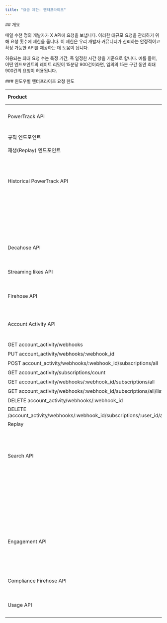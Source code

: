 ```yaml
---
title: "요금 제한: 엔터프라이즈"
---
```


<div id="overview">
  ## 개요
</div>

매일 수천 명의 개발자가 X API에 요청을 보냅니다. 이러한 대규모 요청을 관리하기 위해 요청 횟수에 제한을 둡니다. 이 제한은 우리 개발자 커뮤니티가 신뢰하는 안정적이고 확장 가능한 API를 제공하는 데 도움이 됩니다.

허용되는 최대 요청 수는 특정 기간, 즉 일정한 시간 창을 기준으로 합니다. 예를 들어, 어떤 엔드포인트의 레이트 리밋이 15분당 900건이라면, 임의의 15분 구간 동안 최대 900건의 요청이 허용됩니다. 

<div id="enterprise-rate-limits-per-window">
  ### 윈도우별 엔터프라이즈 요청 한도
</div>

| Product | Endpoint | Rate limit |
| :--- | :--- | :--- |
| PowerTrack API | 스트리밍 엔드포인트 | 분당 60회 요청 |
| 규칙 엔드포인트 | 모든 /rules 엔드포인트 합산 기준 분당 60회 요청 |
| 재생(Replay) 엔드포인트 | 5분당 5회 요청 |
| Historical PowerTrack API |     | (UTC) 기준 일일 60건 작업 생성 가능 |
|     | 시간당 30건 작업 생성 가능 |
|     | 동시 추정 작업 2건 |
|     | 동시 실행 작업 2건 |
| Decahose API |     | 분당 10회 요청 |
| Streaming likes API |     | 분당 10회 요청 |
| Firehose API |     | 분당 10회 요청 |
| Account Activity API | POST account_activity/webhooks | 15분당 15회 요청 |
| GET account_activity/webhooks | 15분당 15회 요청 |
| PUT account_activity/webhooks/:webhook_id | 15분당 15회 요청 |
| POST account_activity/webhooks/:webhook_id/subscriptions/all | 15분당 500회 요청 |
| GET account_activity/subscriptions/count | 15분당 15회 요청 |
| GET account_activity/webhooks/:webhook_id/subscriptions/all | 15분당 500회 요청 |
| GET account_activity/webhooks/:webhook_id/subscriptions/all/list | 15분당 50회 요청 |
| DELETE account_activity/webhooks/:webhook_id | 15분당 15회 요청 |
| DELETE /account_activity/webhooks/:webhook_id/subscriptions/:user_id/all.json | 15분당 500회 요청 |
| Replay | 15분당 5회 요청 |
| Search API |     | 분당 요청 한도는 계약에 따라 달라집니다 |
|     | 30일 데이터/카운트 엔드포인트 또는 전체 아카이브 데이터/카운트 엔드포인트 중 한 축으로 합산하여 초당 20회 요청 |
| Engagement API |     | 분당 요청 한도는 계약에 따라 달라집니다 |
| Compliance Firehose API |     | 분당 10회 요청 |
| Usage API |     | 분당 2회 요청 |